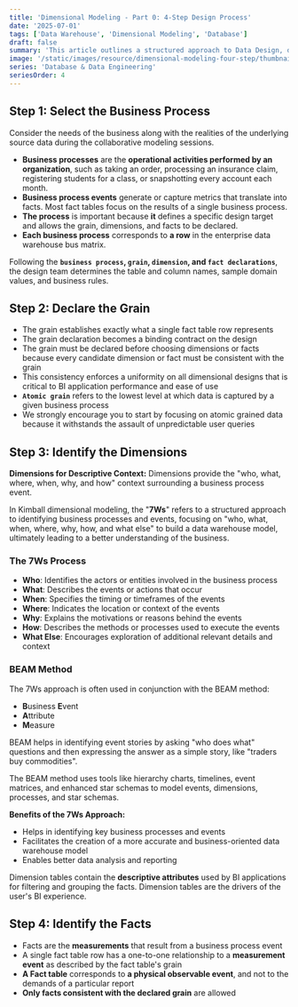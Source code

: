 ```yaml
---
title: 'Dimensional Modeling - Part 0: 4-Step Design Process'
date: '2025-07-01'
tags: ['Data Warehouse', 'Dimensional Modeling', 'Database']
draft: false
summary: 'This article outlines a structured approach to Data Design, detailing essential steps for creating effective data models that align with business needs. It covers gathering business requirements, conducting collaborative workshops, and following the Four-Step Dimensional Design Process. The article also features a use case for modeling data in a Fast Food outlet and discusses managing changes in dimension data using Slowly Changing Dimensions (SCDs).'
image: '/static/images/resource/dimensional-modeling-four-step/thumbnail.png'
series: 'Database & Data Engineering'
seriesOrder: 4
---
```


<TOCInline toc={props.toc} asDisclosure toHeading={3} />

## Step 1: Select the Business Process

Consider the needs of the business along with the realities of the underlying source data during the collaborative modeling sessions.

- **Business processes** are the **operational activities performed by an organization**, such as taking an order, processing an insurance claim, registering students for a class, or snapshotting every account each month.
- **Business process events** generate or capture metrics that translate into facts. Most fact tables focus on the results of a single business process.
- **The process** is important because **it** defines a specific design target and allows the grain, dimensions, and facts to be declared.
- **Each business process** corresponds to **a row** in the enterprise data warehouse bus matrix.

Following the **`business process`, `grain`, `dimension`, and `fact declarations`**, the design team determines the table and column names, sample domain values, and business rules.

## Step 2: Declare the Grain

- The grain establishes exactly what a single fact table row represents
- The grain declaration becomes a binding contract on the design
- The grain must be declared before choosing dimensions or facts because every candidate dimension or fact must be consistent with the grain
- This consistency enforces a uniformity on all dimensional designs that is critical to BI application performance and ease of use
- **`Atomic grain`** refers to the lowest level at which data is captured by a given business process
- We strongly encourage you to start by focusing on atomic grained data because it withstands the assault of unpredictable user queries

## Step 3: Identify the Dimensions

**Dimensions for Descriptive Context:** Dimensions provide the "who, what, where, when, why, and how" context surrounding a business process event.

In Kimball dimensional modeling, the "**7Ws**" refers to a structured approach to identifying business processes and events, focusing on "who, what, when, where, why, how, and what else" to build a data warehouse model, ultimately leading to a better understanding of the business.

### The 7Ws Process

- **Who**: Identifies the actors or entities involved in the business process
- **What**: Describes the events or actions that occur
- **When**: Specifies the timing or timeframes of the events
- **Where**: Indicates the location or context of the events
- **Why**: Explains the motivations or reasons behind the events
- **How**: Describes the methods or processes used to execute the events
- **What Else**: Encourages exploration of additional relevant details and context

### BEAM Method

The 7Ws approach is often used in conjunction with the BEAM method:

- **B**usiness **E**vent
- **A**ttribute
- **M**easure

BEAM helps in identifying event stories by asking "who does what" questions and then expressing the answer as a simple story, like "traders buy commodities".

The BEAM method uses tools like hierarchy charts, timelines, event matrices, and enhanced star schemas to model events, dimensions, processes, and star schemas.

**Benefits of the 7Ws Approach:**

- Helps in identifying key business processes and events
- Facilitates the creation of a more accurate and business-oriented data warehouse model
- Enables better data analysis and reporting

Dimension tables contain the **descriptive attributes** used by BI applications for filtering and grouping the facts. Dimension tables are the drivers of the user's BI experience.

## Step 4: Identify the Facts

- Facts are the **measurements** that result from a business process event
- A single fact table row has a one-to-one relationship to a **measurement event** as described by the fact table's grain
- **A Fact table** corresponds to **a physical observable event**, and not to the demands of a particular report
- **Only facts consistent with the declared grain** are allowed
